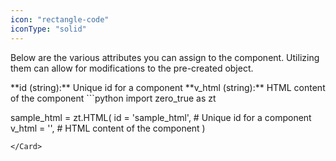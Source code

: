 ```yaml
---
icon: "rectangle-code"
iconType: "solid"
---
```


<Info>Below are the various attributes you can assign to the component. Utilizing them can allow for modifications to the pre-created object.</Info>

<ResponseField name="zero_true.HTML" type="Zero True Component">
  <Expandable title="properties">
   <AccordionGroup>
<Accordion title="id">
        **id (string):** Unique id for a component
</Accordion>
<Accordion title="v_html">
        **v_html (string):** HTML content of the component
</Accordion>

   </AccordionGroup>
  </Expandable>
</ResponseField>

<Card title="Example Usage" icon="code">
  ```python
import zero_true as zt

sample_html = zt.HTML(
    id = 'sample_html',  # Unique id for a component
    v_html = '',  # HTML content of the component
)

```
</Card>
